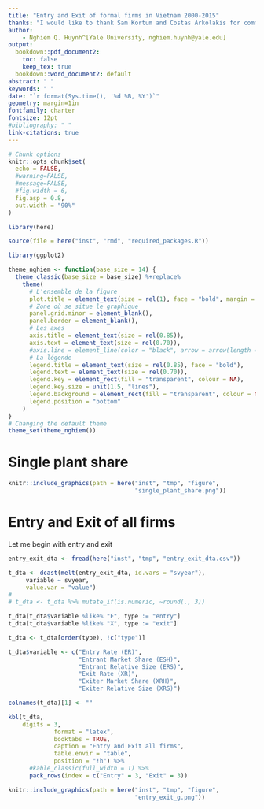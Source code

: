 ```yaml
---
title: "Entry and Exit of formal firms in Vietnam 2000-2015"
thanks: "I would like to thank Sam Kortum and Costas Arkolakis for comments on this note"
author: 
    - Nghiem Q. Huynh^[Yale University, nghiem.huynh@yale.edu]
output: 
  bookdown::pdf_document2: 
    toc: false
    keep_tex: true
  bookdown::word_document2: default  
abstract: " "
keywords: " "
date: "`r format(Sys.time(), '%d %B, %Y')`"
geometry: margin=1in
fontfamily: charter
fontsize: 12pt
#bibliography: " "
link-citations: true
---
```


```r
# Chunk options
knitr::opts_chunk$set(
  echo = FALSE,
  #warning=FALSE, 
  #message=FALSE,
  #fig.width = 6,
  fig.asp = 0.8,
  out.width = "90%"
)
```

```r
library(here)

source(file = here("inst", "rmd", "required_packages.R"))
```


```r
library(ggplot2)

theme_nghiem <- function(base_size = 14) {
  theme_classic(base_size = base_size) %+replace%
    theme(
      # L'ensemble de la figure
      plot.title = element_text(size = rel(1), face = "bold", margin = margin(0,0,5,0), hjust = 0),
      # Zone où se situe le graphique
      panel.grid.minor = element_blank(),
      panel.border = element_blank(),
      # Les axes
      axis.title = element_text(size = rel(0.85)),
      axis.text = element_text(size = rel(0.70)),
      #axis.line = element_line(color = "black", arrow = arrow(length = unit(0.3, "lines"), type = "closed"))
      # La légende
      legend.title = element_text(size = rel(0.85), face = "bold"),
      legend.text = element_text(size = rel(0.70)),
      legend.key = element_rect(fill = "transparent", colour = NA),
      legend.key.size = unit(1.5, "lines"),
      legend.background = element_rect(fill = "transparent", colour = NA),
      legend.position = "bottom"
    )
}
# Changing the default theme
theme_set(theme_nghiem())
```

# Single plant share


```r
knitr::include_graphics(path = here("inst", "tmp", "figure",
                                    "single_plant_share.png"))
```



# Entry and Exit of all firms 
Let me begin with entry and exit 

```r
entry_exit_dta <- fread(here("inst", "tmp", "entry_exit_dta.csv"))

t_dta <- dcast(melt(entry_exit_dta, id.vars = "svyear"), 
     variable ~ svyear, 
     value.var = "value")
# 
# t_dta <- t_dta %>% mutate_if(is.numeric, ~round(., 3)) 

t_dta[t_dta$variable %like% "E", type := "entry"]
t_dta[t_dta$variable %like% "X", type := "exit"]

t_dta <- t_dta[order(type), !c("type")]

t_dta$variable <- c("Entry Rate (ER)", 
                    "Entrant Market Share (ESH)",
                    "Entrant Relative Size (ERS)",
                    "Exit Rate (XR)",
                    "Exiter Market Share (XRH)",
                    "Exiter Relative Size (XRS)")

colnames(t_dta)[1] <- ""
```

```r
kbl(t_dta, 
    digits = 3, 
             format = "latex",
             booktabs = TRUE, 
             caption = "Entry and Exit all firms", 
             table.envir = "table", 
             position = "!h") %>% 
      #kable_classic(full_width = T) %>% 
      pack_rows(index = c("Entry" = 3, "Exit" = 3))


```


```r
knitr::include_graphics(path = here("inst", "tmp", "figure",
                                    "entry_exit_g.png"))
```






